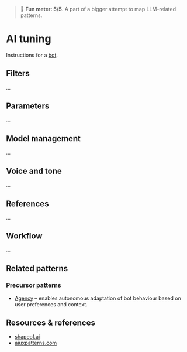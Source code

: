 
<Meta title="Patterns/AI tuning" />

> 🙂 **Fun meter: 5/5**. A part of a bigger attempt to map LLM-related patterns.

# AI tuning

Instructions for a [bot](../?path=/docs/patterns-bot--docs).


## Filters

...

## Parameters

...

## Model management

...

## Voice and tone

...

## References

...

## Workflow

...

## Related patterns

### Precursor patterns

- [Agency](../?path=/docs/foundations-agency--docs) – enables autonomous adaptation of bot behaviour based on user preferences and context.

## Resources & references

- [shapeof.ai](https://www.shapeof.ai/)
- [aiuxpatterns.com](https://aiuxpatterns.com/)